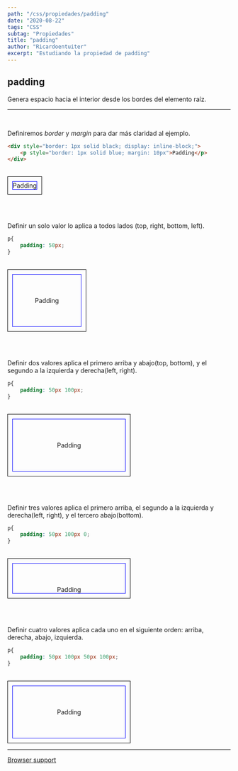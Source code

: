 ```yaml
---
path: "/css/propiedades/padding"
date: "2020-08-22"
tags: "CSS"
subtag: "Propiedades"
title: "padding"
author: "Ricardoentuiter"
excerpt: "Estudiando la propiedad de padding"
---
```


## padding
Genera espacio hacia el interior desde los bordes del elemento raíz.

---
<br/>

Definiremos *border* y *margin* para dar más claridad al ejemplo.

```html
<div style="border: 1px solid black; display: inline-block;">
    <p style="border: 1px solid blue; margin: 10px">Padding</p>
</div>
```
<br/>

<div style="border: 1px solid black; display: inline-block;">
    <p style="border: 1px solid blue; margin: 10px">Padding</p>
</div>

<br/><br/>

Definir un solo valor lo aplica a todos lados (top, right, bottom, left).

```css
p{
    padding: 50px;
}
```
<br/>

<div style="border: 1px solid black; display: inline-block;">
    <p style="border: 1px solid blue; margin: 10px; padding: 50px;">Padding</p>
</div>

<br/><br/>

Definir dos valores aplica el primero arriba y abajo(top, bottom), y el segundo a la izquierda y derecha(left, right).

```css
p{
    padding: 50px 100px;
}
```
<br/>

<div style="border: 1px solid black; display: inline-block;">
    <p style="border: 1px solid blue; margin: 10px; padding: 50px 100px;">Padding</p>
</div>

<br/><br/>

Definir tres valores aplica el primero arriba, el segundo a la izquierda y derecha(left, right), y el tercero abajo(bottom).

```css
p{
    padding: 50px 100px 0;
}
```
<br/>

<div style="border: 1px solid black; display: inline-block;">
    <p style="border: 1px solid blue; margin: 10px; padding: 50px 100px 0;">Padding</p>
</div>

<br/><br/>

Definir cuatro valores aplica cada uno en el siguiente orden: arriba, derecha, abajo, izquierda.

```css
p{
    padding: 50px 100px 50px 100px;
}
```
<br/>

<div style="border: 1px solid black; display: inline-block;">
    <p style="border: 1px solid blue; margin: 10px; padding: 50px 100px 50px 100px;">Padding</p>
</div>

<br/>

---

[Browser support](https://caniuse.com/#search=padding)
